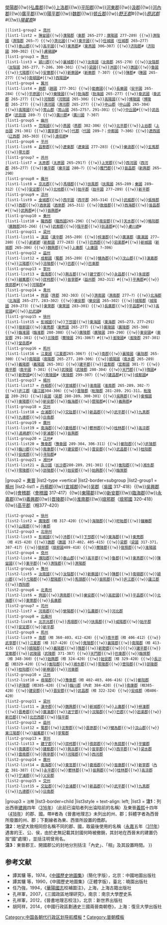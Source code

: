 {{NavboxV2
|name = 晉朝行政區劃
|state = autocollapse
|type = vertical_collapsible
|title = [[晉朝]][[晉朝行政區劃|行政區劃]]
|group1 = [[西晋行政区划|西晉]]
|list1-type =vertical
|list1-border=child
|list1-group1 =[[司州]]<small>{{nowrap|（[[司隸|司隶]]}}<br />265&ndash;280）</small>
|list1-list1 = [[河南郡]]{{!w}}[[滎陽郡]]{{!w}}[[弘農郡]]{{!w}}[[上洛郡]]{{!w}}[[平阳郡]]{{!w}}[[河東郡 (中國)|河東郡]]{{!w}}[[汲郡]]{{!w}}[[河內郡 (中國)|河內郡]]{{!w}}[[廣平郡]]{{!w}}[[阳平郡 (曹魏)|陽平郡]]{{!w}}[[魏郡]]{{!w}}[[顿丘郡]]{{!w}}''[[野王郡]]''#{{!w}}''[[原武郡]]''#{{!w}}''[[陽翟郡]]''#
 ||list1-group2 = [[兖州 (古代)|兗州]]
 |list1-list2 = [[陳留郡|陳留國]]{{!w}}[[東郡|濮陽郡]]（[[東郡]] 265&ndash;277；[[東郡|濮陽國]] 277&ndash;289）{{!w}}[[濟陰郡|濟陰國]]（[[濟陰郡]] 265&ndash;?）{{!w}}[[济北郡|濟北國]]{{!w}}[[東平郡|東平國]]{{!w}}[[任城郡 (曹魏)|任城國]]（[[任城郡 (曹魏)|任城郡]] 265&ndash;277）{{!w}}[[泰山郡]]{{!w}}[[高平郡 (西晉)|高平國]]{{!w}}[[東燕郡]]#（[[東燕郡|東燕國]] 306&ndash;307）{{!w}}[[济阳郡 (河南)|济阳郡]]#（[[济阳郡 (河南)|济阳國]] 300&ndash;302）{{!w}}''[[廣陽國 (西晉)|廣陽國]]''#
 |list1-group3 = [[豫州 (古代)|豫州]]
 |list1-list3 = [[潁川郡]]{{!w}}[[襄城郡 (西晋)|襄城郡]]{{!w}}[[汝南郡|汝南國]]（[[汝南郡]] 265-270）{{!w}}[[汝阴郡 (曹魏)|汝陰郡]]（[[汝陰國]] 265-277，?-286，300-301）{{!w}}[[梁郡|梁國]]{{!w}}[[沛郡|沛國]]{{!w}}[[谯郡|譙國]]{{!w}}[[魯郡|魯國]]{{!w}}[[弋陽郡]]{{!w}}[[安丰郡 (曹魏)|安豐郡]]{{!w}}[[新蔡郡 (西晋)|新蔡國]]#（[[新蔡郡 (西晋)|新蔡郡]] ?-307）{{!w}}[[陳郡]]#（[[陳郡|陳國]] 265-277）{{!w}}[[南頓郡|南頓國]]#{{!w}}[[西阳郡|西陽國]]#
 |list1-group4 = [[冀州 (古代)|冀州]]
 |list1-list4 = [[邯鄲郡|趙郡]]（[[邯鄲郡|趙國]] 277-301）{{!w}}[[鉅鹿郡|鉅鹿國]]{{!w}}[[信都郡|長樂國]]（[[信都郡|安平國]] 265-284）{{!w}}[[平原郡|平原國]]{{!w}}[[樂陵郡|樂陵國]]{{!w}}[[勃海郡]]（[[勃海郡|勃海國]] 265-277）{{!w}}[[章武郡|章武國]]（[[章武郡]] 265-277）{{!w}}[[河間郡]]（[[河間郡|河間國]] 265-306）{{!w}}[[高阳郡 (东汉)|高陽國]]{{!w}}[[博陵郡 (东汉)|博陵國]]（[[博陵郡 (东汉)|博陵郡]] 265-277）{{!w}}[[清河郡|清河國]]（[[清河郡]] 265-277）{{!w}}[[中山郡]]（[[中山郡|中山國]] 265-304）{{!w}}[[高阳郡_(东汉)|高陽國]]{{!w}}[[常山郡]]（[[常山郡|常山國]] 265&ndash;275?，291&ndash;301）{{!w}}[[中丘郡|中丘國]]#{{!w}}[[武邑郡]]#（[[武邑郡|武邑國]] 289-?）{{!w}}[[廣川郡]]#（[[廣川郡|廣川國]] ?-307）
 |list1-group5 = [[幽州 (古代)|幽州]]
 |list1-list5 = [[范阳郡|范陽國]]{{!w}}[[燕郡|燕國]]（[[燕郡]] 302-306）{{!w}}[[右北平郡|北平郡]]{{!w}}[[上谷郡]]（[[上谷郡|上谷國]] 291-301）{{!w}}[[广宁郡 (西晋)|廣寧郡]]{{!w}}[[代郡]]（[[代郡|代國]] 289&ndash;?；[[代郡|中都國]] ?&ndash;306）{{!w}}[[辽西郡|遼西國]]（[[辽西郡]] 265&ndash;303）{{!w}}''[[渔阳郡]]''#
 |list1-group6 = [[平州]]
 |list1-list6 = [[昌黎郡]]{{!w}}[[遼東郡]]（[[遼東郡|遼東國]] 277&ndash;283）{{!w}}[[樂浪郡]]{{!w}}[[玄菟郡]]{{!w}}[[帶方郡]]
 |list1-group7 = [[并州 (古代)|并州]]
 |list1-list7 = [[太原郡]]（[[太原郡|太原國]] 265&ndash;291?）{{!w}}[[上党郡]]{{!w}}[[西河郡 (曹魏)|西河國]]（[[西河郡 (曹魏)|西河郡]] 265&ndash;277）{{!w}}[[樂平郡]]（[[樂平郡|樂平國]] 280–?）{{!w}}[[雁門郡]]{{!w}}[[晋昌郡 (山西)|晉昌郡]]（[[新兴郡 (建安)|新興郡]] 265&ndash;290）
 |list1-group8 = [[雍州 (古代)|雍州]]
 |list1-list8 = [[京兆尹|京兆郡]]{{!w}}[[左馮翊|馮翊郡]]{{!w}}[[右扶風|扶風郡]]（[[右扶風|扶風國]] 265&ndash;289；[[右扶風|秦國]] 289&ndash;312）{{!w}}[[安定郡]]{{!w}}[[北地郡]]{{!w}}[[始平郡]]（[[始平郡|始平國]] 277&ndash;289）{{!w}}[[新平郡]]
 |list1-group9 = [[涼州 (古代)|涼州]]
 |list1-list9 = [[金城郡]]{{!w}}[[西平郡 (东汉)|西平國]]（[[西平郡 (东汉)|西平郡]] 265&ndash;314）{{!w}}[[武威郡]]{{!w}}[[張掖郡]]{{!w}}[[西郡]]{{!w}}[[酒泉郡|酒泉國]]（[[酒泉郡]] 265&ndash;311）{{!w}}[[敦煌郡]]{{!w}}[[西海郡 (東漢)|西海郡]]{{!w}}[[晋昌郡 (甘肃)|晉昌郡]]#{{!w}}<u>[[武興郡]]</u>#{{!w}}<u>[[晋兴郡 (西晋)|晉興郡]]</u>#
 |list1-group10 = [[秦州 (古代)|秦州]]
 |list1-list10 = [[隴西郡]]（[[隴西郡|隴西國]]265-296）{{!w}}[[南安郡 (东汉)|南安郡]]{{!w}}[[天水郡]]{{!w}}[[略阳郡]]（[[廣魏郡]]265-266）{{!w}}[[武都郡]]{{!w}}[[阴平郡|陰平郡]]{{!w}}[[狄道郡]]#{{!w}}''[[秦川郡]]''#
 |list1-group11 = [[梁州 (曹魏)|梁州]]
 |list1-list11 = [[漢中郡|漢國]]（[[漢中郡]] 265&ndash;289）{{!w}}[[梓潼郡 (东汉)|梓潼郡]]{{!w}}[[廣漢郡]]（[[廣漢郡|廣漢國]] 277&ndash;280）{{!w}}''[[新都郡 (西晋)|新都郡]]''（[[新都郡 (西晋)|新都國]] 277&ndash;283）{{!w}}[[巴西郡]]{{!w}}[[宕渠郡]]#{{!w}}[[新城郡 (曹魏)|新城國]]（[[新城郡 (曹魏)|新城郡]] 265&ndash;306）{{!w}}[[魏兴郡 (曹魏)|魏興郡]]{{!w}}[[上庸郡]]（[[上庸郡|上庸國]] ?&ndash;306）
 |list1-group12 = [[益州]]
 |list1-list12 = [[蜀郡|成都國]]（[[蜀郡]] 265&ndash;289）{{!w}}[[犍為郡]]{{!w}}[[汶山郡]]{{!w}}[[漢嘉郡]]{{!w}}[[江阳郡 (东汉)|江陽郡]]{{!w}}[[涪陵郡]]{{!w}}[[巴郡]]{{!w}}[[巴東郡]]
 |list1-group13 = [[寧州]]
 |list1-list13 = [[雲南郡]]{{!w}}[[興古郡]]{{!w}}[[建宁郡]]{{!w}}[[永昌郡]]{{!w}}[[朱提郡]]{{!w}}[[越巂郡]]{{!w}}[[牂柯郡]]{{!w}}[[晋宁郡 (西晋)|晉寧郡]]#（[[晋宁郡 (西晋)|益州郡]] 302&ndash;311）#{{!w}}[[平夷郡]]#{{!w}}[[夜郎郡]]#{{!w}}[[河陽郡]]#
 |list1-group14 = [[青州 (古代)|青州]]
 |list1-list14 = [[齊郡|齊國]]（[[齊郡]] 302-303）{{!w}}[[濟南郡|濟南國]]（[[濟南郡]] 277&ndash;?）{{!w}}[[北海郡]]（[[北海郡|北海國]] 265&ndash;277，283&ndash;302）{{!w}}[[樂安郡]]（[[樂安郡|樂安國]] 265&ndash;302）{{!w}}[[城陽郡]]（[[城陽郡|城陽國]] 269&ndash;273）{{!w}}[[東萊郡]]（[[東萊郡|東萊國]] 283&ndash;301）{{!w}}[[長廣郡]]{{!w}}[[平昌郡 (曹魏)|平昌郡]]#{{!w}}[[高密郡|高密國]]#{{!w}}''[[壯武國]]''#
 |list1-group15 = [[徐州 (古代)|徐州]]
 |list1-list15 = [[彭城郡|彭城國]]{{!w}}[[下邳郡|下邳國]]{{!w}}[[東海郡|東海國]]（[[東海郡]] 265&ndash;273，277&ndash;291）{{!w}}[[琅邪郡|琅邪國]]{{!w}}[[東莞郡]]（[[東莞郡|東莞國]] 265-277）{{!w}}[[廣陵郡|廣陵國]]（[[廣陵郡]] 265-300）{{!w}}[[臨淮郡|臨淮國]]（[[臨淮郡]] 280-308）{{!w}}[[廣陵郡]]（[[廣陵郡|廣陵國]] 289-290）{{!w}}[[东安郡 (东汉)|東安國]]#（[[东安郡 (东汉)|東安郡]] 291-301）{{!w}}[[兰陵郡]]（[[兰陵郡|蘭陵國]] 291-306?）#{{!w}}[[淮陵郡|淮陵國]]#（[[淮陵郡]] 297-301）{{!w}}[[堂邑郡 (西晋)|堂邑郡]]#
 |list1-group16 = [[荆州 (古代)|荊州]]
 |list1-list16 = [[江夏郡|江夏國]]（[[江夏郡]]265-306?）{{!w}}[[南郡]]{{!w}}[[襄阳郡|襄陽國]]（[[襄阳郡]] 265-300）{{!w}}[[南陽郡|南陽國]]（[[南陽郡]] 265-277，289-306）{{!w}}[[顺阳郡 (西晋)|順陽國]]（[[南乡郡]] 265-289）{{!w}}[[義陽郡]]（[[義陽郡|義陽國]] 265-301）{{!w}}[[建平郡 (东吴)|建平郡]]{{!w}}[[宜都郡]]（[[宜都郡|宜都國]] 301-?）{{!w}}[[南平郡 (西晋)|南平郡]]（[[南平郡 (西晋)|南平國]] ?-301）{{!w}}[[武陵郡|武陵國]]（[[武陵郡]] 280-304）{{!w}}[[天門郡]]{{!w}}[[隋郡|隋國]]#{{!w}}[[新野郡|新野國]]#{{!w}}[[竟陵郡|竟陵國]]#（[[竟陵郡]] 299-307）{{!w}}[[建昌郡]]#{{!w}}[[成都郡|成都國]]#
 |list1-group17 = [[扬州 (古代)|楊州]]
 |list1-list17 = [[丹楊郡]]{{!w}}[[宣城郡]]{{!w}}[[淮南郡|淮南國]]（[[淮南郡]] 265-289，302-?）{{!w}}[[庐江郡]]（[[庐江郡|廬江國]]304-306）{{!w}}[[晋陵郡]]（[[晋陵郡|毗陵郡]] 281-289，291-311，[[晋陵郡|毗陵國]] 289-291）{{!w}}[[吴郡|吳國]]（[[吴郡]] 280-289，300-301）{{!w}}[[吳興郡]]{{!w}}[[會稽郡|會稽國]]{{!w}}[[東陽郡 (六朝)|東陽郡]]{{!w}}[[新安郡 (西晋)|新安郡]]{{!w}}[[臨海郡]]{{!w}}[[歷陽郡]]#{{!w}}[[義興郡]]#
 |list1-group18 = [[交州]]
 |list1-list18 = [[合浦郡]]{{!w}}[[交趾郡]]{{!w}}[[新昌郡 (东吴)|新昌郡]]{{!w}}[[武平郡]]{{!w}}[[九真郡]]{{!w}}[[九德郡]]{{!w}}[[日南郡]]
 |list1-group19 = [[廣州 (古代)|廣州]]
 |list1-list19 = [[南海郡 (中国)|南海郡]]{{!w}}[[蒼梧郡]]{{!w}}[[鬱林郡]]{{!w}}[[桂林郡]]{{!w}}[[高凉郡 (东汉)|高涼郡]]{{!w}}''[[高興郡 (三國)|高興郡]]''{{!w}}[[寧浦郡]]{{!w}}[[晋兴郡 (东晋)|晉興郡]]
 |list1-group20 = [[江州 (西晉)|江州]]#
 |list1-list20 = [[豫章郡]]（[[豫章郡|豫章國]] 289-304，306-311）{{!w}}[[鄱阳郡]]{{!w}}[[庐陵郡]]{{!w}}[[臨川郡]]{{!w}}[[南康郡]]{{!w}}[[建安郡]]{{!w}}[[晋安郡]]{{!w}}[[武昌郡]]{{!w}}[[桂阳郡]]{{!w}}[[安成郡]]{{!w}}[[寻阳郡]]#
 |list1-group21 = [[湘州]]#
 |list1-list21 = [[长沙郡|長沙國]]（[[长沙郡]]280-289，291-301）{{!w}}[[衡阳郡]]{{!w}}[[湘东郡]]{{!w}}[[零陵郡]]{{!w}}[[邵陵郡]]{{!w}}[[始安郡]]{{!w}}[[始興郡 (中國)|始興郡]]{{!w}}[[臨賀郡]]

|group2 = [[东晋行政区划|東晉]]
|list2-type =vertical
|list2-border=subgroup
|list2-group1 = [[扬州 (古代)|楊州]]
|list2-list1 = [[丹楊郡]]{{!w}}[[宣城郡]]{{!w}}[[吴郡]]（[[吴郡|吳國]] 317-418）{{!w}}[[吳興郡]]{{!w}}[[會稽郡]]（[[會稽郡|會稽國]] 317-417）{{!w}}[[東陽郡 (六朝)|東陽郡]]{{!w}}[[新安郡 (西晋)|新安郡]]{{!w}}[[臨海郡]]{{!w}}[[永嘉郡]]{{!w}}[[義興郡]]{{!w}}[[晋陵郡]]{{!w}}<u>[[淮南郡 (東晉)|淮南郡]]</u>{{!w}}<u>[[南琅邪郡|琅邪郡]]</u>（<u>[[南琅邪郡|琅邪國]]</u> 320-418）{{!w}}<u>[[高平郡 (西晉)|高平郡]]</u>（相377-420）
 |list2-group2 = [[南徐州 (刘宋)|徐州]]
 |list2-list2 = [[廣陵郡]]（相 317-420）{{!w}}[[海陵郡]]{{!w}}[[盱眙郡]]{{!w}}[[鍾離郡]]{{!w}}<u>[[山阳郡 (东晋)|山陽郡]]</u>{{!w}}<u>[[秦郡 (东晋)|秦郡]]</u>
 |list2-group3 = [[徐州 (三国至明朝)|北徐州]]
 |list2-list3 = [[彭城郡|彭城國]]{{!w}}[[沛郡]]{{!w}}[[下邳郡]]{{!w}}[[東海郡]]{{!w}}[[東莞郡]]（相 415-420）{{!w}}[[譙郡]]（[[譙郡|譙國]] 317-402，405-415）{{!w}}[[梁郡]]（[[梁郡|梁國]] 317-371，387-417）{{!w}}[[琅邪郡]]（[[琅邪郡|琅邪國]]409-418）{{!w}}[[蘭陵郡]]{{!w}}[[宿預郡]]{{!w}}<u>[[淮阳郡 (东晋)|淮陽國]]</u>
 |list2-group4 = [[兖州 (古代)|兗州]]
 |list2-list4 = [[濮阳郡]]{{!w}}[[泰山郡]]{{!w}}[[高平郡 (西晉)|高平郡]]{{!w}}[[魯郡]]{{!w}}[[東燕郡]]{{!w}}[[陳留郡|陳留國]]{{!w}}[[東平郡]]{{!w}}[[濟陰郡 (東晉)|濟陰郡]]{{!w}}[[济阳郡 (山东)|濟陽郡]]
 |list2-group5 = [[豫州 (古代)|豫州]]
 |list2-list5 = [[汝南郡|汝南國]]{{!w}}[[汝阴郡 (曹魏)|汝陰郡]]{{!w}}[[新蔡郡 (西晋)|新蔡國]]{{!w}}[[陳郡]]{{!w}}[[南頓郡]]{{!w}}[[潁川郡]]{{!w}}[[弋陽郡]]{{!w}}[[歷陽郡]]{{!w}}[[馬頭郡]]{{!w}}[[晋熙郡 (义熙)|晉熙郡]]{{!w}}[[庐江郡]]{{!w}}<u>[[廬江郡 (東晉)|廬江郡]]</u>{{!w}}<u>[[西阳郡]]</u>
 |list2-group6 = [[北青州]]
 |list2-list6 = [[齊郡|齊國]]{{!w}}[[濟南郡]]{{!w}}[[樂安郡]]{{!w}}[[高密郡|高密國]]{{!w}}[[平昌郡 (曹魏)|平昌郡]]{{!w}}[[北海郡]]{{!w}}[[東萊郡]]{{!w}}[[長廣郡]]
 |list2-group7 = [[司州]]
 |list2-list7 = [[河南郡]]{{!w}}[[滎陽郡]]{{!w}}[[弘農郡]]{{!w}}[[河北郡 (中國)|河北郡]]
 |list2-group8 = [[北雍州]]
 |list2-list8 = [[北京兆郡]]{{!w}}[[馮翊郡]]{{!w}}[[扶風郡]]{{!w}}[[咸阳郡 (前秦)|咸陽郡]]{{!w}}[[始平郡]]{{!w}}[[安定郡]]{{!w}}[[新平郡]]
 |list2-group9 = [[荊州 (古代)|荊州]]
 |list2-list9 = [[南郡]]（相 360-403，412-420）{{!w}}[[南平郡 (西晋)|南平郡]]（相 406-412）{{!w}}[[武寧郡]]{{!w}}[[江夏郡]]（相 317-420）{{!w}}[[竟陵郡]]{{!w}}[[襄陽郡]]{{!w}}[[南陽郡]]（相 413-415）{{!w}}[[顺阳郡 (西晋)|順陽郡]]{{!w}}[[義陽郡]]{{!w}}[[隋郡]]{{!w}}[[新野郡]]{{!w}}{{!w}}[[建平郡 (东吴)|建平郡]]{{!w}}[[宜都郡]]{{!w}}[[武陵郡|武陵國]]（[[武陵郡]] 371-387）{{!w}}[[天門郡]]{{!w}}[[巴東郡]]{{!w}}[[臨賀郡]]（相 348-360）{{!w}}[[始興郡 (中國)|始興郡]]（相 324-420）{{!w}}[[始安郡]]（相 329-420）{{!w}}[[長沙郡]]（相329-420）{{!w}}[[衡阳郡]]{{!w}}[[湘东郡]]{{!w}}[[零陵郡]]{{!w}}[[营阳郡]]{{!w}}[[邵陵郡]]{{!w}}[[桂阳郡]]{{!w}}<u>[[南新蔡郡|新蔡國]]</u>{{!w}}<u>[[河东郡 (侨郡)|河東郡]]</u>
 |list2-group10 = [[江州 (西晉)|江州]]
 |list2-list10 = [[尋陽郡]]{{!w}}[[豫章郡]]（相 402-403，406-416）{{!w}}[[鄱阳郡]]{{!w}}[[庐陵郡]]（相385-420）{{!w}}[[臨川郡]]（內史 384-420）{{!w}}[[南康郡]]（相385-420）{{!w}}[[建安郡]]{{!w}}[[晋安郡]]{{!w}}[[武昌郡]]（相 322-324）{{!w}}[[安成郡]]（相406-420）
 |list2-group11 = [[梁州 (曹魏)|梁州]]
 |list2-list11 = [[漢中郡]]{{!w}}[[魏兴郡 (曹魏)|魏興郡]]{{!w}}[[新城郡 (曹魏)|新城郡]]{{!w}}[[上庸郡]]{{!w}}[[梓潼郡 (东汉)|梓潼郡]]{{!w}}[[晋寿郡]]{{!w}}[[廣漢郡]]{{!w}}[[遂宁郡]]{{!w}}[[汶陽郡]]{{!w}}[[巴郡]]{{!w}}[[宕渠郡]]{{!w}}[[新巴郡]]{{!w}}[[北巴西郡]]{{!w}}<u>[[南陰平郡|陰平郡]]</u>
 |list2-group12 = [[益州]]
 |list2-list12 = [[蜀郡]]{{!w}}[[沈黎郡]]{{!w}}[[晋原郡]]{{!w}}[[犍為郡]]{{!w}}[[汶山郡]]{{!w}}[[東江陽郡]]{{!w}}[[越巂郡]]{{!w}}<u>[[寧蜀郡]]</u>
 |list2-group13 = [[寧州]]
 |list2-list13 = [[建宁郡]]{{!w}}[[牂柯郡]]{{!w}}[[夜郎郡]]{{!w}}[[朱提郡]]{{!w}}[[平夷郡|平蠻郡]]{{!w}}[[南廣郡]]{{!w}}[[建都郡]]{{!w}}[[興古郡]]{{!w}}[[晋宁郡 (西晋)|晉寧郡]]{{!w}}[[西平郡 (東晉)|西平郡]]{{!w}}[[梁水郡]]{{!w}}[[雲南郡]]{{!w}}[[興寧郡]]{{!w}}[[河陽郡]]{{!w}}[[西河郡 (東晉)|西河郡]]
 |list2-group14 = [[廣州 (古代)|廣州]]
 |list2-list14 = [[南海郡 (中国)|南海郡]]{{!w}}[[東官郡]]{{!w}}[[蒼梧郡]]{{!w}}[[晋康郡 (东晋)|晉康郡]]{{!w}}[[新宁郡 (东晋)|新寧郡]]（[[內史 (官制)|內史]] 381-387）{{!w}}[[永平郡]]{{!w}}[[鬱林郡]]{{!w}}[[晋兴郡 (东晋)|晉興郡]]{{!w}}[[桂林郡]]{{!w}}[[高凉郡 (东汉)|高涼郡]]{{!w}}[[宁浦郡]]{{!w}}[[义安郡]]
 |list2-group15 = [[交州]]
 |list2-list15 = [[交趾郡]]{{!w}}[[合浦郡]]{{!w}}[[新昌郡 (东吴)|新昌郡]]{{!w}}[[武平郡]]{{!w}}[[九真郡]]{{!w}}[[九德郡]]{{!w}}[[日南郡]]

|group3 = <small>注釋</small>
|list3-border=child
|list3style = text-align: left;
|list3 = '''注1'''：列出西晉[[建兴 (西晋)|建興]]四年（[[316年]]）（此前已淪陷者列出淪陷前的名稱）及東晉[[义熙 (东晋)|義熙]]十四年（[[418年]]）的郡、國。帶#者為《晉書地理志》未列出的州、郡；斜體字者為西晉所廢置的州、郡；下劃線者為東、西晉所設置的僑郡。<br />'''注2'''：地望大致相同但名稱不同的郡、國，取最後使用的名稱（[[永嘉]]五年（[[311年]]）遇害的王、公、侯，由於史無記載其封國何時被撤銷，其封地在西晉末的建置仍按“國”處理），並括注明曾用名。<br />'''注3'''：東晉郡王、開國郡公的封地分別括注「內史」、「相」及其設置時間。
}}<noinclude>

== 参考文献 ==
* 譚其驤 等，1974，《[[中國歷史地圖集]]》（簡化字版），北京：中國地圖出版社
* 譚其驤 等，1990，《中國歷史地圖集》（正體字版），臺北：曉園出版社
* 任乃強，1994，《[[華陽國志]]校補圖注》，上海，上海古籍出版社
* 孔祥軍，2007，《三國政區地理研究》，南京：南京大學歷史系
* 孔祥軍，2012，《晉書地理志校注》，北京：新世界出版社
* 胡阿祥，2014，《中國行政區劃通史三國兩晉南朝卷》，上海：復旦大學出版社

[[Category:中国各朝代行政区划导航模板]]
[[Category:晉朝行政區劃|*]]
[[Category:晉朝模板]]
</noinclude>